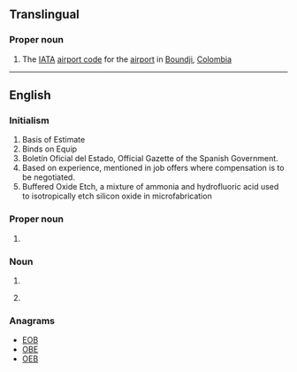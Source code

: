 {{also|boe|BoE|Böe|bo'e|Bö}}

==Translingual==

===Proper noun===
{{head|mul|proper noun}}
# The [[IATA]] [[airport code]] for the [[airport]] in [[Boundji]], [[Colombia]]

----

==English==
{{wikipedia|lang=en}}

===Initialism===
{{en-initialism}}

# Basis of Estimate
# Binds on Equip
# Boletín Oficial del Estado, Official Gazette of the Spanish Government.
# Based on experience, mentioned in job offers where compensation is to be negotiated.
# Buffered Oxide Etch, a mixture of ammonia and hydrofluoric acid used to isotropically etch silicon oxide in microfabrication

===Proper noun===
{{en-proper-noun}}

# {{abbreviation of|lang=en|Bank of England}}

===Noun===
{{en-noun}}
# {{abbreviation of|lang=en|[[board]] [[of]] [[education]]}}
# {{initialism of|lang=en|barrel of oil equivalent}} {{gloss|a unit of energy}}

===Anagrams===
* [[EOB#English|EOB]]
* [[OBE#English|OBE]]
* [[OEB#English|OEB]]